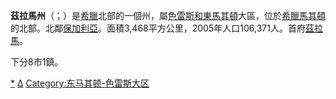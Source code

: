 {{Infobox Pref GR
|name = 茲拉馬
|name_local = Νομός Δράμας
|flag_periph = Flag of Greek Macedonia.svg
|image_map =  GreeceDrama.png
|periph = [[色雷斯和東馬其頓|色雷斯和東馬其頓]] 
|capital = [[茲拉馬|茲拉馬]]
|population = 106,371 
|population_as_of = 2005年
|pop_rank = 第35位
|popdens_rank = 第48位
|area = 3468 
|area_rank = 第12位
|postal_code = 66x xx
|area_code = 252x0
|licence = ΡΜ
|provinces = 0
|municip = 8
|commun = 1
|ISO = GR-52
|website = [http://www.drama.gr www.drama.gr]
|munic_map = Drama municipalities numbered.png}}

'''茲拉馬州'''（{{lang-el|Νομός Δράμας}}；{{IPA2|noˈmos ˈðɾamas}}）是[[希臘|希臘]]北部的一個州，屬[[色雷斯和東馬其頓|色雷斯和東馬其頓]]大區，位於[[馬其頓_(希臘)|希臘馬其頓]]的北部。北鄰[[保加利亞|保加利亞]]。面積3,468平方公里，2005年人口106,371人。首府[[茲拉馬|茲拉馬]]。

下分8市1鎮。

{{Greece-stub}}
[[Category:兹拉马州|*]]
[[Category:希臘州份|Δ]]
[[Category:东马其顿-色雷斯大区|Category:东马其顿-色雷斯大区]]